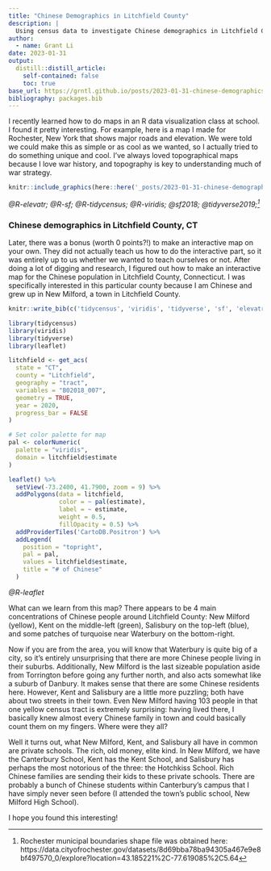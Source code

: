 ```yaml
---
title: "Chinese Demographics in Litchfield County"
description: |
  Using census data to investigate Chinese demographics in Litchfield County, CT
author:
  - name: Grant Li
date: 2023-01-31
output:
  distill::distill_article:
    self-contained: false
    toc: true
base_url: https://grntl.github.io/posts/2023-01-31-chinese-demographics-in-litchfield-county/
bibliography: packages.bib
---
```


I recently learned how to do maps in an R data visualization class at school. I found it pretty interesting. For example, here is a map I made for Rochester, New York that shows major roads and elevation. We were told we could make this as simple or as cool as we wanted, so I actually tried to do something unique and cool. I've always loved topographical maps because I love war history, and topography is key to understanding much of war strategy.

```r
knitr::include_graphics(here::here('_posts/2023-01-31-chinese-demographics-in-litchfield-county/rochesterElevation.png'))
```
*@R-elevatr; @R-sf; @R-tidycensus; @R-viridis; @sf2018; @tidyverse2019;^[Rochester municipal boundaries shape file was obtained here: https://data.cityofrochester.gov/datasets/8d69bba78ba94305a467e9e8bf497570_0/explore?location=43.185221%2C-77.619085%2C5.64]*

### Chinese demographics in Litchfield County, CT

Later, there was a bonus (worth 0 points?!) to make an interactive map on your own. They did not actually teach us how to do the interactive part, so it was entirely up to us whether we wanted to teach ourselves or not. After doing a lot of digging and research, I figured out how to make an interactive map for the Chinese population in Litchfield County, Connecticut. I was specifically interested in this particular county because I am Chinese and grew up in New Milford, a town in Litchfield County.

```r

knitr::write_bib(c('tidycensus', 'viridis', 'tidyverse', 'sf', 'elevatr', 'osm', 'leaflet'), "packages.bib")

library(tidycensus)
library(viridis)
library(tidyverse)
library(leaflet)
```

```r

litchfield <- get_acs(
  state = "CT",
  county = "Litchfield",
  geography = "tract",
  variables = "B02018_007",
  geometry = TRUE,
  year = 2020,
  progress_bar = FALSE
)

# Set color palette for map
pal <- colorNumeric(
  palette = "viridis",
  domain = litchfield$estimate
)
```

```r
leaflet() %>% 
  setView(-73.2400, 41.7900, zoom = 9) %>% 
  addPolygons(data = litchfield,
              color = ~ pal(estimate),
              label = ~ estimate,
              weight = 0.5,
              fillOpacity = 0.5) %>% 
  addProviderTiles('CartoDB.Positron') %>% 
  addLegend(
    position = "topright",
    pal = pal,
    values = litchfield$estimate,
    title = "# of Chinese"
  )
```
*@R-leaflet*

What can we learn from this map? There appears to be 4 main concentrations of Chinese people around Litchfield County: New Milford (yellow), Kent on the middle-left (green), Salisbury on the top-left (blue), and some patches of turquoise near Waterbury on the bottom-right.

Now if you are from the area, you will know that Waterbury is quite big of a city, so it's entirely unsurprising that there are more Chinese people living in their suburbs. Additionally, New Milford is the last sizeable population aside from Torrington before going any further north, and also acts somewhat like a suburb of Danbury. It makes sense that there are some Chinese residents here. However, Kent and Salisbury are a little more puzzling; both have about two streets in their town. Even New Milford having 103 people in that one yellow census tract is extremely surprising: having lived there, I basically knew almost every Chinese family in town and could basically count them on my fingers. Where were they all?

Well it turns out, what New Milford, Kent, and Salisbury all have in common are private schools. The rich, old money, elite kind. In New Milford, we have the Canterbury School, Kent has the Kent School, and Salisbury has perhaps the most notorious of the three: the Hotchkiss School. Rich Chinese families are sending their kids to these private schools. There are probably a bunch of Chinese students within Canterbury's campus that I have simply never seen before (I attended the town's public school, New Milford High School).

I hope you found this interesting!